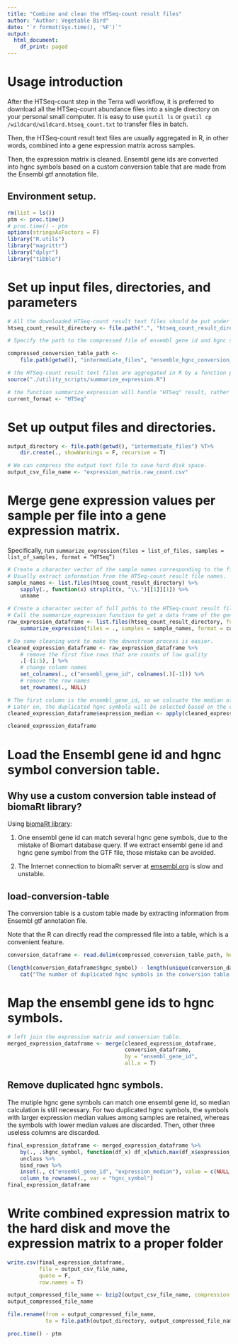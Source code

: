 ```yaml
---
title: "Combine and clean the HTSeq-count result files"
author: "Author: Vegetable Bird"
date: "`r format(Sys.time(), '%F')`"
output:
  html_document:
    df_print: paged
---
```


# Usage introduction

After the HTSeq-count step in the Terra wdl workflow, it is preferred to download all the HTSeq-count abundance files into a single directory on your personal small computer. It is easy to use `gsutil ls` or `gsutil cp`  `/wildcard/wildcard.htseq_count.txt` to transfer files in batch.

Then, the HTSeq-count result text files are usually aggregated in R, in other words, combined into a gene expression matrix across samples.

Then, the expression matrix is cleaned. Ensembl gene ids are converted into hgnc symbols based on a custom conversion table that are made from the Ensembl gtf annotation file.

## Environment setup.

```r
rm(list = ls())
ptm <- proc.time()
# proc.time() - ptm
options(stringsAsFactors = F)
library("R.utils")
library("magrittr")
library("dplyr")
library("tibble")
```

# Set up input files, directories, and parameters

```r
# All the downloaded HTSeq-count result text files should be put under one directory.
htseq_count_result_directory <- file.path(".", "htseq_count_result_directory")

# Specify the path to the compressed file of ensembl gene id and hgnc symbol conversion table.

compressed_conversion_table_path <-
    file.path(getwd(), "intermediate_files", "ensemble_hgnc_conversion_table.hg38.txt.bz2")

# the HTSeq-count result text files are aggregated in R by a function provided in this script,
source("./utility_scripts/summarize_expression.R")

# the function summarize_expression will handle "HTSeq" result, rather than "StringTie" result, at this time.
current_format <- "HTSeq"
```

# Set up output files and directories.

```r
output_directory <- file.path(getwd(), "intermediate_files") %T>%
    dir.create(., showWarnings = F, recursive = T)

# We can compress the output text file to save hard disk space.
output_csv_file_name <- "expression_matrix.raw_count.csv"
```

# Merge gene expression values per sample per file into a gene expression matrix.

Specifically, run `summarize_expression(files = list_of_files, samples = list_of_samples, format = “HTSeq”)`

```r
# Create a character vector of the sample names corresponding to the file names.
# Usually extract information from the HTSeq-count result file names.
sample_names <- list.files(htseq_count_result_directory) %>%
    sapply(., function(x) strsplit(x, "\\.")[[1]][1]) %>%
    unname

# Create a character vector of full paths to the HTSeq-count result files
# Call the summarize_expression function to get a data frame of the gene expression matrix across samples.
raw_expression_dataframe <- list.files(htseq_count_result_directory, full.names = T) %>%
    summarize_expression(files = ., samples = sample_names, format = current_format)

# Do some cleaning work to make the downstream process is easier.
cleaned_expression_dataframe <- raw_expression_dataframe %>%
    # remove the first five rows that are counts of low quality
    .[-(1:5), ] %>%
    # change column names
    set_colnames(., c("ensembl_gene_id", colnames(.)[-1])) %>%
    # remove the row names
    set_rownames(., NULL)

# The first column is the ensembl_gene_id, so we calcuate the median of each row for the rest columns.
# Later on, the duplicated hgnc symbols will be selected based on the expression median values.
cleaned_expression_dataframe$expression_median <- apply(cleaned_expression_dataframe[, -1], 1, median)

cleaned_expression_dataframe
```

# Load the Ensembl gene id and hgnc symbol conversion table.

## Why use a custom conversion table instead of biomaRt library?

Using [biomaRt library](https://www.bioconductor.org/packages/devel/bioc/vignettes/biomaRt/inst/doc/biomaRt.html):

1. One ensembl gene id can match several hgnc gene symbols, due to the mistake of Biomart database query. If we extract ensembl gene id and hgnc gene symbol from the GTF file, those mistake can be avoided.

2. The Internet connection to biomaRt server at [emsembl.org](https://uswest.ensembl.org/index.html) is slow and unstable.

## load-conversion-table

The conversion table is a custom table made by extracting information from Ensembl gtf annotation file.

Note that the R can directly read the compressed file into a table, which is a convenient feature.

```r
conversion_dataframe <- read.delim(compressed_conversion_table_path, header = T)

(length(conversion_dataframe$hgnc_symbol) - length(unique(conversion_dataframe$hgnc_symbol))) %>%
    cat("The number of duplicated hgnc symbols in the conversion table is: ", ., sep = "", "\n")
```

# Map the ensembl gene ids to hgnc symbols.

```r
# left join the expression matrix and conversion table.
merged_expression_dataframe <- merge(cleaned_expression_dataframe,
                                     conversion_dataframe,
                                     by = "ensembl_gene_id",
                                     all.x = T)
```

## Remove duplicated hgnc symbols.

The mutiple hgnc gene symbols can match one ensembl gene id, so median calculation is still necessary.
For two duplicated hgnc symbols, the symbols with larger expression median values among samples are retained, whereas the symbols with lower median values are discarded. Then, other three useless columns are discarded.

```r
final_expression_dataframe <- merged_expression_dataframe %>%
    by(., .$hgnc_symbol, function(df_x) df_x[which.max(df_x$expression_median), ]) %>%
    unclass %>%
    bind_rows %>%
    inset(., c("ensembl_gene_id", "expression_median"), value = c(NULL, NULL)) %>%
    column_to_rownames(., var = "hgnc_symbol")
final_expression_dataframe
```

# Write combined expression matrix to the hard disk and move the expression matrix to a proper folder

```r
write.csv(final_expression_dataframe,
          file = output_csv_file_name,
          quote = F,
          row.names = T)

output_compressed_file_name <- bzip2(output_csv_file_name, compression = 9, overwrite = T)[1]
output_compressed_file_name

file.rename(from = output_compressed_file_name,
            to = file.path(output_directory, output_compressed_file_name))
```

```r
proc.time() - ptm
```

